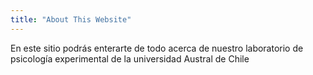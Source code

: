```yaml
---
title: "About This Website"
---
```


En este sitio podrás enterarte de todo acerca de nuestro laboratorio de psicología experimental de la universidad Austral de Chile